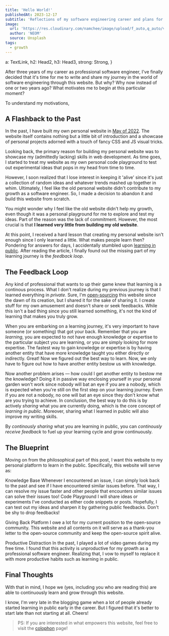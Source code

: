 ---
title: 'Hello World!'
publishedAt: 2023-12-17
subtitle: 'Reflections of my software engineering career and plans for the future'
image:
  url: 'https://res.cloudinary.com/namchee/image/upload/f_auto,q_auto/v1/posts/hello-world/banner'
  author: 'NEOM'
  source: Unsplash
tags:
  - growth
---

  a: TextLink,
  h2: Head2,
  h3: Head3,
  strong: Strong,
}

After three years of my career as professional software engineer, I've finally decided that it's time for me to write and share my journey in the world of software engineering through this website. But why? Why now instead of one or two years ago? What motivates me to begin at this particular moment?

To understand my motivations,

## A Flashback to the Past

In the past, I have built my own personal website in [May of 2022](https://github.com/Namchee/site/tree/1b54cab8ce574ceb11f69d727547324f42a67b55).
The website itself contains nothing but a little bit of introduction and a showcase of personal projects adorned with a touch of fancy CSS and JS visual tricks.

Looking back, the primary reason for building my personal website was to showcase my (admittedly lacking) skills in web development.
As time goes, I started to treat my website as my own personal code playground to test out
experimental ideas that pops in my head from time to time.

However, I soon realized that I lose interest in keeping it 'alive' since it's just a collection of random ideas and whatever
trends mashed up together in whim. Ultimately, I feel like the old personal website didn't contribute to my growth as a software engineer.
So, I made a decision to abandon it and build this website from scratch.

You might wonder why I feel like the old website didn't help my growth, even though it was a personal playground for me to explore and test my ideas.
Part of the reason was the lack of commitment. However, the most crucial is that **I learned very little from building my old website**.

At this point, I received a hard lesson that creating my personal website isn't enough since I only learned a little. What makes people learn then?
Pondering for answers for days, I accidentally stumbled upon [learning in public](https://www.swyx.io/learn-in-public). After reading
the article, I finally found out the missing part of my learning journey is the *feedback loop*.

## The Feedback Loop

Any kind of professional that wants to up their game knew that learning is a continous process. What I don't realize during my previous journey is that I learned everything
in *private*. Sure, I'm [open-sourcing](https://www.github.com/Namchee/site) this website since the dawn of its creation, but I shared it
for the sake of sharing it. I create stuff for my own amusement and doesn't share or seek feedbacks. While this isn't a bad thing since you still learned something,
it's not the kind of learning that makes you truly grow.

When you are embarking on a learning journey, it's very important to have someone (or something) that got your back. Remember that you are *learning*, you are expected
to not have enough knowledge or expertise to the particular subject you are learning, or you are simply looking for more expertise. The fastest way to gain knowledge
or expertise is by having another entity that have more knowledge taught you either directly or indirectly. Great! Now we figured out the best way to learn. Now, we
only have to figure out how to have another entity bestow us with knowledge.

Now another problem arises &mdash; how could I get another entity to bestow me the knowledge? Doing it in passive way enclosing yourself in your personal garden won't
work since nobody will bat an eye if you are a nobody, which is expected when you're still on the first step on your learning journey. Even if you are not a nobody,
no one will bat an eye since they don't know what are you trying to achieve. In conclusion, the best way to do this is by actively *sharing* what you are currently doing,
which is the core concept of *learning in public*. Moreover, sharing what I learned in public will also improve my writing skills.

By *continously sharing* what you are learning in public, you can *continously receive feedback* to fuel up your learning cycle and grow continuously.

## The Blueprint

Moving on from the philosophical part of this post, I want this website to my personal platform to learn in the public. Specifically, this website will serve as:

<dl class="space-y-6">
  <ListTitle>
    Knowledge Base
  </ListTitle>
  <ListItem>
    Whenever I encountered an issue, I can simply look back to the past and see if I have encountered similar issues before. That way, I can resolve my issue faster
    and other people that encounters similar issues can solve their issues too!
  </ListItem>

  <ListTitle>
    Code Playground
  </ListTitle>
  <ListItem>
    I will share ideas or experiments I've conducted as either code snippets or posts. Hopefully, I can test out my ideas and sharpen it by gathering public feedbacks. Don't be shy to drop feedbacks!
  </ListItem>

  <ListTitle>Giving Back Platform</ListTitle>
  <ListItem>
    I owe a lot for my current position to the open-source community. This website and all contents on it will serve as a thank-you letter to the open-source community and keep the open-source spirit alive.
  </ListItem>

  <ListTitle>Productive Distraction</ListTitle>
  <ListItem>
    In the past, I played a lot of video games during my free time. I found that this activity is unproductive for my growth as a professional software engineer. Realizing that, I vow to myself to replace it with more productive habits such as learning in public.
  </ListItem>
</dl>

## Final Thoughts

With that in mind, I hope we (yes, including you who are reading this) are able to continuously learn and grow through this website.

I know, I'm very late in the blogging game when a lot of people already started learning in public early in the career. But I figured that it's better to start late than not starting at all. Cheers!

> PS: If you are interested in what empowers this website, feel free to visit the [colophon](/colophon) page!
